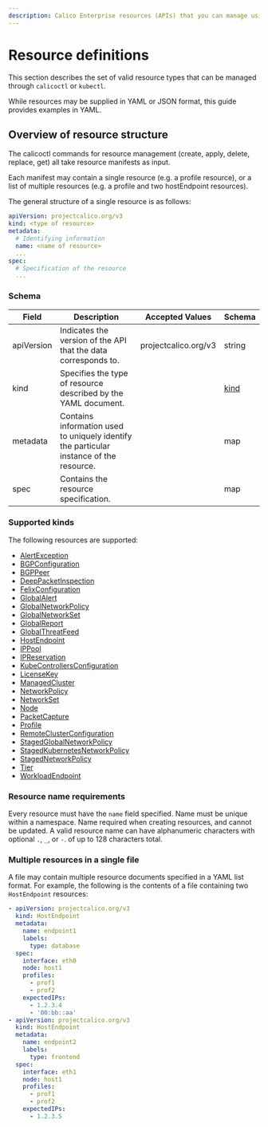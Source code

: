 ```yaml
---
description: Calico Enterprise resources (APIs) that you can manage using calicoctl.
---
```



# Resource definitions

This section describes the set of valid resource types that can be managed
through `calicoctl` or `kubectl`.

While resources may be supplied in YAML or JSON format, this guide provides examples in YAML.

## Overview of resource structure

The calicoctl commands for resource management (create, apply, delete, replace, get)
all take resource manifests as input.

Each manifest may contain a single resource
(e.g. a profile resource), or a list of multiple resources (e.g. a profile and two
hostEndpoint resources).

The general structure of a single resource is as follows:

```yaml noValidation
apiVersion: projectcalico.org/v3
kind: <type of resource>
metadata:
  # Identifying information
  name: <name of resource>
  ...
spec:
  # Specification of the resource
  ...
```

### Schema

| Field      | Description                                                                             | Accepted Values      | Schema                   |
| ---------- | --------------------------------------------------------------------------------------- | -------------------- | ------------------------ |
| apiVersion | Indicates the version of the API that the data corresponds to.                          | projectcalico.org/v3 | string                   |
| kind       | Specifies the type of resource described by the YAML document.                          |                      | [kind](#supported-kinds) |
| metadata   | Contains information used to uniquely identify the particular instance of the resource. |                      | map                      |
| spec       | Contains the resource specification.                                                    |                      | map                      |

### Supported kinds

The following resources are supported:

- [AlertException](alertexception.mdx)
- [BGPConfiguration](bgpconfig.mdx)
- [BGPPeer](bgppeer.mdx)
- [DeepPacketInspection](deeppacketinspection.mdx)
- [FelixConfiguration](felixconfig.mdx)
- [GlobalAlert](globalalert.mdx)
- [GlobalNetworkPolicy](globalnetworkpolicy.mdx)
- [GlobalNetworkSet](globalnetworkset.mdx)
- [GlobalReport](globalreport.mdx)
- [GlobalThreatFeed](globalthreatfeed.mdx)
- [HostEndpoint](hostendpoint.mdx)
- [IPPool](ippool.mdx)
- [IPReservation](ipreservation.mdx)
- [KubeControllersConfiguration](kubecontrollersconfig.mdx)
- [LicenseKey](licensekey.mdx)
- [ManagedCluster](managedcluster.mdx)
- [NetworkPolicy](networkpolicy.mdx)
- [NetworkSet](networkset.mdx)
- [Node](node.mdx)
- [PacketCapture](packetcapture.mdx)
- [Profile](profile.mdx)
- [RemoteClusterConfiguration](remoteclusterconfiguration.mdx)
- [StagedGlobalNetworkPolicy](stagedglobalnetworkpolicy.mdx)
- [StagedKubernetesNetworkPolicy](stagedkubernetesnetworkpolicy.mdx)
- [StagedNetworkPolicy](stagednetworkpolicy.mdx)
- [Tier](tier.mdx)
- [WorkloadEndpoint](workloadendpoint.mdx)

### Resource name requirements

Every resource must have the `name` field specified. Name must be unique within a namespace.
Name required when creating resources, and cannot be updated.
A valid resource name can have alphanumeric characters with optional `.`, `_`, or `-`. of up to 128 characters total.

### Multiple resources in a single file

A file may contain multiple resource documents specified in a YAML list format. For example, the following is the contents of a file containing two `HostEndpoint` resources:

```yaml
- apiVersion: projectcalico.org/v3
  kind: HostEndpoint
  metadata:
    name: endpoint1
    labels:
      type: database
  spec:
    interface: eth0
    node: host1
    profiles:
      - prof1
      - prof2
    expectedIPs:
      - 1.2.3.4
      - '00:bb::aa'
- apiVersion: projectcalico.org/v3
  kind: HostEndpoint
  metadata:
    name: endpoint2
    labels:
      type: frontend
  spec:
    interface: eth1
    node: host1
    profiles:
      - prof1
      - prof2
    expectedIPs:
      - 1.2.3.5
```
